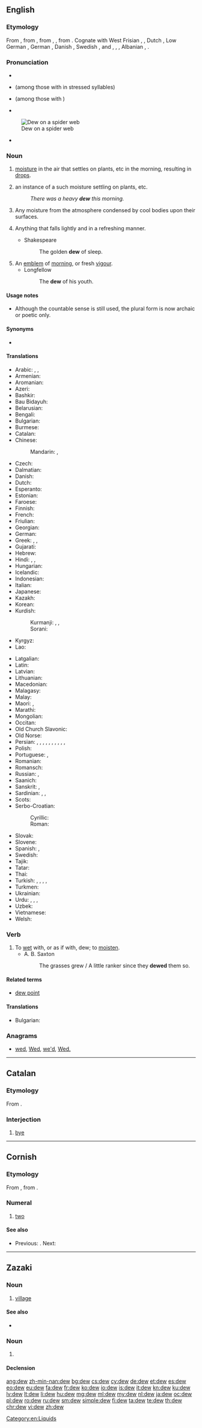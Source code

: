 ==English==
{{wikipedia}}

===Etymology===
From {{etyl|enm|en}}, from {{etyl|ang|en}} {{term/t|ang|sc=Latinx|dēaw||dew}}, from {{etyl|gem-pro|en}} {{term/t|gem-pro|*dawwaz}}, {{term/t|gem-pro|*dawwą||dew, moisture}}, from {{etyl|ine-pro|en}} {{term/t|ine-pro|*dʰew-||to run, flow}}. Cognate with West Frisian {{term|dau|lang=fy}}, {{etyl|frr|-}} {{term|dauw||dew|lang=frr}}, Dutch {{term|dauw||dew|lang=nl}}, Low German {{term|Dau|lang=nds}}, German {{term|Tau||dew|lang=de}}, Danish {{term|dug||dew|lang=da}}, Swedish {{term|dagg||dew|lang=sv}}, {{etyl|is|-}} {{term|dögg||dew|lang=is}} and {{etyl|fo|-}} {{term|døgg||dew|lang=fo}}, {{etyl|grc|-}} {{term|θέω||tr=théō|run|pos=verb|lang=grc}}, {{etyl|fa|-}} {{term|دویدن||tr=davidan|run|pos=verb|lang=fa}}, Albanian {{term|dejë||spot where the snow thaws|lang=sq}}, {{etyl|sa|-}} {{term|धावति|lang=sa|tr=dhāvati||run, flow, move}}.

===Pronunciation===
* {{IPA|/djuː/}}
* {{IPA|/dʒuː/}} (among those with {{w|Phonological history of English consonant clusters#Yod-coalescence|Yod-coalescence}} in stressed syllables)
* {{a|US}} {{IPA|/du/}} (among those with {{w|Phonological history of English consonant clusters#Yod-dropping|Yod-dropping}})
* {{audio|en-us-dew.ogg|Audio (US)}}
[[Image:Dew on spider web Luc Viatour.jpg|thumb|right|Dew on a spider web]]
* {{homophones|lang=en|due|do|doo}} {{qualifier|US, some dialects}}

===Noun===
{{en-noun|~}}

# {{context|uncountable|lang=en}} [[moisture]] in the air that settles on plants, etc in the morning, resulting in [[drop]]s.
# {{context|countable|but see usage notes|lang=en}} an instance of a such moisture settling on plants, etc.
#: ''There was a heavy '''dew''' this morning.''
# {{context|uncountable|lang=en}} Any moisture from the atmosphere condensed by cool bodies upon their surfaces.
# {{context|figurative|lang=en}} Anything that falls lightly and in a refreshing manner.
#* Shakespeare
#*: The golden '''dew''' of sleep.
# An [[emblem]] of [[morning]], or fresh [[vigour]].
#* Longfellow
#*: The '''dew''' of his youth.

====Usage notes====
* Although the countable sense is still used, the plural form is now archaic or poetic only.

====Synonyms====
* {{sense|moisture settling on plants}} {{l/en|rore}} {{qualifier|obsolete}}

====Translations====
{{trans-top|moisture in the air that settles on plants, etc}}
* Arabic: {{t|ar|ندى|m|tr=nada}}, {{t|ar|طل|m|tr=ṭall}}, {{t|ar|سقيط|m|tr=saqīṭ}}
* Armenian: {{t|hy|ցող|tr=c’oġ}}
* Aromanian: {{t|rup|aroauã}}
* Azeri: {{t+|az|şeh}}
* Bashkir: {{t|ba|ысыҡ|tr=ïsïq|sc=Cyrl}}
* Bau Bidayuh: {{t|sne|jumieh}}
* Belarusian: {{t|be|раса|f|tr=rasá|sc=Cyrl}}
* Bengali: {{t|bn|শিশির|tr=shishir|sc=Beng}}
* Bulgarian: {{t+|bg|роса|f|tr=rosá}}
* Burmese: {{t+|my|ဆီးနှင်း|tr=hci:hnang:|sc=Mymr}}
* Catalan: {{t|ca|rosada|f}}
* Chinese:
*: Mandarin: {{t+|cmn|露水|tr=lùshuǐ|sc=Hani}}, {{t+|cmn|露|tr=lù|sc=Hani}}
* Czech: {{t+|cs|rosa|f}}
* Dalmatian: {{t|dlm|ruzuda|f}}
* Danish: {{t+|da|dug|c}}
* Dutch: {{t+|nl|dauw|m}}
* Esperanto: {{t|eo|roso}}
* Estonian: {{t+|et|kaste}}
* Faroese: {{t|fo|døgg|f}}
* Finnish: {{t+|fi|kaste}}
* French: {{t+|fr|rosée|f}}
* Friulian: {{t|fur|rosade|f}}
* Georgian: {{t|ka|ნამი|tr=nami|sc=Geor}}
* German: {{t+|de|Tau|m}}
* Greek: {{t+|el|πάχνη|f|tr=páchni}}, {{t+|el|δροσιά|f|tr=drosiá}}, {{t+|el|δρόσος|f|tr=drósos}}
* Gujarati: {{t+|gu|ઝાકળ|f|tr=jhākala|sc=Gujr}}
* Hebrew: {{t+|he|טל|tr=t'al|m}}
* Hindi: {{t|hi|ओस|f|tr=os}}, {{t|hi|शबनम|f|tr=šabnam}}, {{t|hi|नम|f|tr=nam}}
* Hungarian: {{t+|hu|harmat}}
* Icelandic: {{t+|is|dögg|f}}
* Indonesian: {{t+|id|embun}}
* Italian: {{t+|it|rugiada}}
* Japanese: {{t+|ja|露|tr=つゆ, tsuyu}}
* Kazakh: {{t|kk|шық|tr=şıq|sc=Cyrl}}
* Korean: {{t+|ko|이슬|tr=iseul|sc=Kore}}
* Kurdish:
*: Kurmanji: {{t+|kmr|şevnem}}, {{t+|kmr|şewnem}}, {{t+|kmr|şebnem}}
*: Sorani: {{t|ku|شه‌ونم|tr=|sc=ku-Arab}}
* Kyrgyz: {{t|ky|шүүдүрүм|tr=şüüdürüm|sc=Cyrl}}
* Lao: {{t|lo|ນ້ຳຄ້າງ|tr=nâm kʰâːŋ|sc=Laoo}}
{{trans-mid}}
* Latgalian: {{t|ltg|rosa}}
* Latin: {{t+|la|ros}}
* Latvian: {{t+|lv|rasa|f}}
* Lithuanian: {{t|lt|rasa|f}}
* Macedonian: {{t|mk|роса|f|tr=rósa|sc=Cyrl}}
* Malagasy: {{t+|mg|ando}}
* Malay: {{t|ms|embun}}
* Maori: {{t|mi|haukōpata}}, {{t|mi|haukū}}
* Marathi: {{t|mr|दव|n|tr=dava}}
* Mongolian: {{t|mn|шүүдэр|tr=šüüder|sc=Cyrl}}
* Occitan: {{t+|oc|rosada|f}}
* Old Church Slavonic: {{t|cu|роса|f|tr=rosa|sc=Cyrs}}
* Old Norse: {{t|non|dǫgg|f}}
* Persian: {{t+|fa|ژاله|tr=žâle}}, {{t+|fa|شبنم|tr=šabnam}}, {{t+|fa|نم|tr=nam}}, {{t|fa|سقیط|tr=saqit}}, {{t+|fa|افشک|tr=afšak}}, {{t|fa|افشنگ|tr=afšang}}, {{t+|fa|ارکاک|tr=erkâk}}, {{t|fa|بژم|tr=bažm}}, {{t|fa|پسگک|tr=pasagak}}, {{t+|fa|پشتک|tr=paštak}}, {{t|fa|شهنگانه|tr=šahangâne}}
* Polish: {{t+|pl|rosa|f}}
* Portuguese: {{t+|pt|orvalho|m}}, {{t+|pt|riço|m}}
* Romanian: {{t|ro|rouă}}
* Romansch: {{t|rm|rugada|f}}
* Russian: {{t+|ru|роса|f|tr=rosá}}, {{t+|ru|роси́нка|f|sc=Cyrl}} {{qualifier|a single drop of dew}}
* Saanich: {{t|str|SO,SX̱}}
* Sanskrit: {{t|sa|अवश्याय|n|tr=avaśyāya}}, {{t+|sa|दव|n|tr=dava}}
* Sardinian: {{t|sc|lentore}}, {{t|sc|saghina}}, {{t|sc|sanenu}}
* Scots: {{t|sco|dyow}}
* Serbo-Croatian:
*: Cyrillic: {{t|sh|ро̀са|f}}
*: Roman: {{t|sh|ròsa|f}}
* Slovak: {{t|sk|rosa|f}}
* Slovene: {{t+|sl|rosa|f}}
* Spanish: {{t+|es|rocío|m}}, {{t+|es|sereno|m}}
* Swedish: {{t+|sv|dagg|c}}
* Tajik: {{t|tg|жола|tr=žola|sc=Cyrl}}
* Tatar: {{t+|tt|чык|tr=çıq|sc=Cyrl}}
* Thai: {{t|th|น้ำค้าง|tr=nam khaang|sc=Thai}}
* Turkish: {{t+|tr|şebnem}}, {{t+|tr|çiy}}, {{t+|tr|çiğ}}, {{t+|tr|kırağı}}, {{t+|tr|jale}}
* Turkmen: {{t|tk|çyg}}
* Ukrainian: {{t|uk|роса|f|tr=rosá|sc=Cyrl}}
* Urdu: {{t|ur|اوس|f|tr=os}}, {{t|ur|شبنم|f|tr=šabnam}}, {{t|ur|نم|f|tr=nam}}, {{t|ur|ژالہ|m|tr=žāla}}
* Uzbek: {{t|uz|shabnam}}
* Vietnamese: {{t+|vi|sương}}
* Welsh: {{t+|cy|gwlith}}
{{trans-bottom}}

===Verb===
{{en-verb}}

# To [[wet]] with, or as if with, dew; to [[moisten]].
#* A. B. Saxton
#*: The grasses grew / A little ranker since they '''dewed''' them so.

====Related terms====
* [[dew point]]

====Translations====
{{trans-top|moisten}}
* Bulgarian: {{t+|bg|оросявам}}
{{trans-mid}}
{{trans-bottom}}

===Anagrams===
* [[wed#English|wed]], [[Wed#English|Wed]], [[we'd#English|we'd]], [[Wed.#English|Wed.]]

[[Category:en:Liquids]]

----

==Catalan==

===Etymology===
From {{term|adéu|lang=ca}}.

===Interjection===
{{head|ca|interjection}}

# {{context|Internet slang|lang=ca}} [[bye]]

----

==Cornish==
{{cardinalbox|kw|1|2|3|onan|tri}}

===Etymology===
From {{etyl|cel-pro|kw}} {{term/t|cel-pro|*dwau}}, from {{etyl|ine-pro|kw}} {{term/t|ine-pro|*dwóh₁}}.

===Numeral===
{{head|kw|numeral}}

# {{context|cardinal|lang=kw}} [[two]]

====See also====
* {{sense|cardinal number}} Previous: {{l/kw|onan}}. Next: {{l/kw|tri}}

----

==Zazaki==

===Noun===
{{zza-noun|i|an}}

# [[village]]

====See also====
* {{l|zza|dewıc}}

===Noun===
{{head|zza|noun form}}

# {{dative of|dew|lang=zza}}
====Declension====
{{zza-noun-v|i}}

[[ang:dew]]
[[zh-min-nan:dew]]
[[bg:dew]]
[[cs:dew]]
[[cy:dew]]
[[de:dew]]
[[et:dew]]
[[es:dew]]
[[eo:dew]]
[[eu:dew]]
[[fa:dew]]
[[fr:dew]]
[[ko:dew]]
[[io:dew]]
[[is:dew]]
[[it:dew]]
[[kn:dew]]
[[ku:dew]]
[[lv:dew]]
[[lt:dew]]
[[li:dew]]
[[hu:dew]]
[[mg:dew]]
[[ml:dew]]
[[my:dew]]
[[nl:dew]]
[[ja:dew]]
[[oc:dew]]
[[pl:dew]]
[[ro:dew]]
[[ru:dew]]
[[sm:dew]]
[[simple:dew]]
[[fi:dew]]
[[ta:dew]]
[[te:dew]]
[[th:dew]]
[[chr:dew]]
[[vi:dew]]
[[zh:dew]]